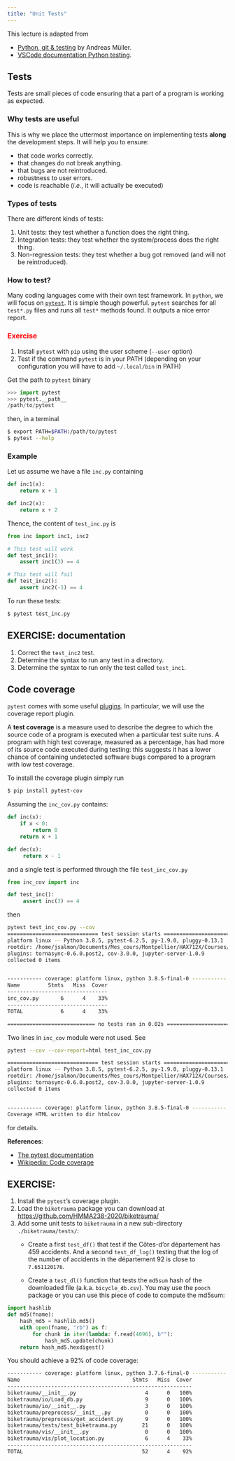 ```yaml
---
title: "Unit Tests"
---
```


This lecture is adapted from

- [Python, git & testing](https://amueller.github.io/COMS4995-s19/slides/aml-02-python-git-testing/#45) by Andreas Müller.
- [VSCode documentation Python testing](https://code.visualstudio.com/docs/python/testing).

## Tests

Tests are small pieces of code ensuring that a part of a program is working as expected.

### Why tests are useful

This is why we place the uttermost importance on implementing tests **along** the development steps.
It will help you to ensure:

- that code works correctly.
- that changes do not break anything.
- that bugs are not reintroduced.
- robustness to user errors.
- code is reachable (*i.e.*, it will actually be executed)

### Types of tests

There are different kinds of tests:

1. Unit tests: they test whether a function does the right thing.
2. Integration tests: they test whether the system/process does the right thing.
3. Non-regression tests: they test whether a bug got removed (and will not be reintroduced).

### How to test?

Many coding languages come with their own test framework.
In `python`, we will focus on [`pytest`](http://doc.pytest.org).
It is simple though powerful.
`pytest` searches for all `test*.py` files and runs all `test*` methods found.
It outputs a nice error report.

### <font color='red'>Exercise</font>

1. Install `pytest` with `pip` using the user scheme (`--user` option)
2. Test if the command `pytest` is in your PATH (depending on your configuration you will have to add `~/.local/bin` in PATH)

Get the path to `pytest` binary
```python
>>> import pytest
>>> pytest.__path__
/path/to/pytest
```
then, in a terminal
```bash
$ export PATH=$PATH:/path/to/pytest
$ pytest --help
```

### Example

Let us assume we have a file `inc.py` containing

```python
def inc1(x):
    return x + 1

def inc2(x):
    return x + 2
```

Thence, the content of `test_inc.py` is

```python
from inc import inc1, inc2

# This test will work
def test_inc1():
    assert inc1(3) == 4

# This test will fail
def test_inc2():
    assert inc2(-1) == 4
```

To run these tests:

```bash
$ pytest test_inc.py
```

::: {.callout-important appearance='default' icon="false"}
## EXERCISE: documentation


1. Correct the `test_inc2` test.
2. Determine the syntax to run any test in a directory.
3. Determine the syntax to run only the test called `test_inc1`.
:::

## Code coverage

`pytest` comes with some useful [plugins](https://docs.pytest.org/en/latest/plugins.html). In particular, we will use the coverage report plugin.

A **test coverage** is a measure used to describe the degree to which the source code of a program is executed when a particular test suite runs.
A program with high test coverage, measured as a percentage, has had more of its source code executed during testing: this suggests it has a lower chance of containing undetected software bugs compared to a program with low test coverage.

To install the coverage plugin simply run

```bash
$ pip install pytest-cov
```

Assuming the `inc_cov.py` contains:

```python
def inc(x):
    if x < 0:
        return 0
    return x + 1

def dec(x):
     return x - 1
```

and a single test is performed through the file `test_inc_cov.py`

```python
from inc_cov import inc

def test_inc():
     assert inc(3) == 4
```

then

```bash
pytest test_inc_cov.py --cov
============================= test session starts ==============================
platform linux -- Python 3.8.5, pytest-6.2.5, py-1.9.0, pluggy-0.13.1
rootdir: /home/jsalmon/Documents/Mes_cours/Montpellier/HAX712X/Courses/Test
plugins: tornasync-0.6.0.post2, cov-3.0.0, jupyter-server-1.0.9
collected 0 items


----------- coverage: platform linux, python 3.8.5-final-0 -----------
Name         Stmts   Miss  Cover
--------------------------------
inc_cov.py       6      4    33%
--------------------------------
TOTAL            6      4    33%

============================ no tests ran in 0.02s =============================
```

Two lines in `inc_cov` module were not used. See

```bash
pytest --cov --cov-report=html test_inc_cov.py

============================= test session starts ==============================
platform linux -- Python 3.8.5, pytest-6.2.5, py-1.9.0, pluggy-0.13.1
rootdir: /home/jsalmon/Documents/Mes_cours/Montpellier/HAX712X/Courses/Test
plugins: tornasync-0.6.0.post2, cov-3.0.0, jupyter-server-1.0.9
collected 0 items                                                              


----------- coverage: platform linux, python 3.8.5-final-0 -----------
Coverage HTML written to dir htmlcov
```
for details.


**References**:

- [The pytest documentation](https://pytest-cov.readthedocs.io/en/latest/)
- [Wikipedia: Code coverage](https://en.wikipedia.org/wiki/Code_coverage)

::: {.callout-important appearance='default' icon="false"}
## EXERCISE:

1. Install the `pytest`'s coverage plugin.
2. Load the `biketrauma` package you can download at <https://github.com/HMMA238-2020/biketrauma/>
3. Add some unit tests to `biketrauma` in a new sub-directory `./biketrauma/tests/`:
    - Create a first `test_df()` that test if the Côtes-d'or département has 459 accidents. And a second `test_df_log()` testing that the log of the number of accidents in the département 92 is close to `7.651120176`.

    - Create a `test_dl()` function that tests the `md5sum` hash of the downloaded file (a.k.a. `bicycle_db.csv`). You may use the `pooch` package or you can use this piece of code to compute the md5sum:
:::

```python
import hashlib
def md5(fname):
    hash_md5 = hashlib.md5()
    with open(fname, "rb") as f:
        for chunk in iter(lambda: f.read(4096), b""):
            hash_md5.update(chunk)
    return hash_md5.hexdigest()
```

You should achieve a 92% of code coverage:

```bash
----------- coverage: platform linux, python 3.7.6-final-0 -----------
Name                                    Stmts   Miss  Cover
-----------------------------------------------------------
biketrauma/__init__.py                      4      0   100%
biketrauma/io/Load_db.py                    9      0   100%
biketrauma/io/__init__.py                   3      0   100%
biketrauma/preprocess/__init__.py           0      0   100%
biketrauma/preprocess/get_accident.py       9      0   100%
biketrauma/tests/test_biketrauma.py        21      0   100%
biketrauma/vis/__init__.py                  0      0   100%
biketrauma/vis/plot_location.py             6      4    33%
-----------------------------------------------------------
TOTAL                                      52      4    92%
```

